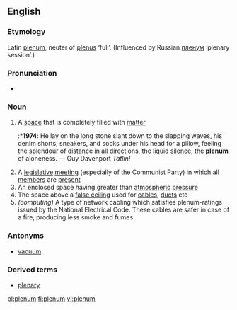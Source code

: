 ==English==

===Etymology===
Latin [[plenum#Latin|plenum]], neuter of [[plenus]] ‘full’.  (Influenced by Russian [[пленум]] ‘plenary session’.)

===Pronunciation===
* {{IPA|/'pli:nəm/}}

===Noun===
{{en-noun}}

# A [[space]] that is completely filled with [[matter]]
#:*'''1974''': He lay on the long stone slant down to the slapping waves, his denim shorts, sneakers, and socks under his head for a pillow, feeling the splendour of distance in all directions, the liquid silence, the '''plenum''' of aloneness. — Guy Davenport ''Tatlin!''
# A [[legislative]] [[meeting]] (especially of the Communist Party) in which all [[member]]s are [[present]]
# An enclosed space having greater than [[atmospheric]] [[pressure]]
# The space above a [[false ceiling]] used for [[cable]]s, [[duct]]s etc
# ''(computing)'' A type of network cabling which satisfies plenum-ratings issued by the National Electrical Code.  These cables are safer in case of a fire, producing less smoke and fumes.

===Antonyms===
*[[vacuum]]
===Derived terms===
*[[plenary]]

[[pl:plenum]]
[[fi:plenum]]
[[vi:plenum]]